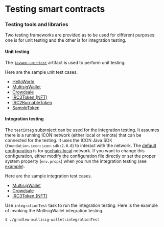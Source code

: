 # Testing smart contracts

### Testing tools and libraries

Two testing frameworks are provided as to be used for different purposes: one is for unit testing and the other is for integration testing.

#### Unit testing

The [`javaee-unittest`](https://github.com/icon-project/javaee-unittest) artifact is used to perform unit testing.

Here are the sample unit test cases.

* [HelloWorld](https://github.com/icon-project/java-score-examples/blob/master/hello-world/src/test/java/com/iconloop/score/example/HelloWorldTest.java)
* [MultisigWallet](https://github.com/icon-project/java-score-examples/blob/master/multisig-wallet/src/test/java/com/iconloop/score/example/MultiSigWalletTest.java)
* [Crowdsale](https://github.com/icon-project/java-score-examples/blob/master/sample-crowdsale/src/test/java/com/iconloop/score/example/SampleCrowdsaleTest.java)
* [IRC3Token (NFT)](https://github.com/icon-project/java-score-examples/blob/master/irc3-token/src/test/java/com/iconloop/score/example/IRC3BasicTest.java)
* [IRC2BurnableToken](https://github.com/icon-project/java-score-examples/blob/master/irc2-token/src/test/java/com/iconloop/score/example/IRC2BurnableTest.java)
* [SampleToken](https://github.com/icon-project/java-score-examples/blob/master/sample-token/src/test/java/com/iconloop/score/example/SampleTokenTest.java)

#### Integration testing

The `testinteg` subproject can be used for the integration testing. It assumes there is a running ICON network (either local or remote) that can be connected for the testing. It uses the ICON Java SDK (`foundation.icon:icon-sdk:2.0.0`) to interact with the network. The [default configuration](https://github.com/icon-project/java-score-examples/blob/master/testinteg/conf/env.props) is for [gochain-local](https://github.com/icon-project/gochain-local) network. If you want to change this configuration, either modify the configuration file directly or set the proper system property (`env.props`) when you run the integration testing (see [example](https://github.com/icon-project/java-score-examples/blob/14c4df50b146c12c27a040410411271e87efa94a/multisig-wallet/build.gradle#L69)).

Here are the sample integration test cases.

* [MultisigWallet](https://github.com/icon-project/java-score-examples/blob/master/multisig-wallet/src/intTest/java/foundation/icon/test/cases/MultiSigWalletTest.java)
* [Crowdsale](https://github.com/icon-project/java-score-examples/blob/master/sample-crowdsale/src/intTest/java/foundation/icon/test/cases/CrowdsaleTest.java)
* [IRC3Token (NFT)](https://github.com/icon-project/java-score-examples/blob/master/irc3-token/src/intTest/java/foundation/icon/test/cases/IRC3TokenTest.java)

Use `integrationTest` task to run the integration testing. Here is the example of invoking the MultisigWallet integration testing.

```
$ ./gradlew multisig-wallet:integrationTest
```
